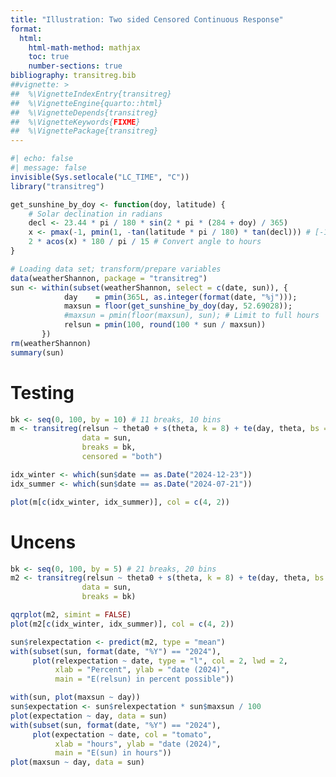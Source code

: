 ```yaml
---
title: "Illustration: Two sided Censored Continuous Response"
format: 
  html:
    html-math-method: mathjax
    toc: true
    number-sections: true
bibliography: transitreg.bib
##vignette: >
##  %\VignetteIndexEntry{transitreg}
##  %\VignetteEngine{quarto::html}
##  %\VignetteDepends{transitreg}
##  %\VignetteKeywords{FIXME}
##  %\VignettePackage{transitreg}
---
```


```r
#| echo: false
#| message: false
invisible(Sys.setlocale("LC_TIME", "C"))
library("transitreg")
```

```r
get_sunshine_by_doy <- function(doy, latitude) {
    # Solar declination in radians
    decl <- 23.44 * pi / 180 * sin(2 * pi * (284 + doy) / 365)
    x <- pmax(-1, pmin(1, -tan(latitude * pi / 180) * tan(decl))) # [-1, +1]
    2 * acos(x) * 180 / pi / 15 # Convert angle to hours
}

# Loading data set; transform/prepare variables
data(weatherShannon, package = "transitreg")
sun <- within(subset(weatherShannon, select = c(date, sun)), {
            day    = pmin(365L, as.integer(format(date, "%j")));
            maxsun = floor(get_sunshine_by_doy(day, 52.69028));
            #maxsun = pmin(floor(maxsun), sun); # Limit to full hours
            relsun = pmin(100, round(100 * sun / maxsun))
       })
rm(weatherShannon)
summary(sun)
```

# Testing

```r
bk <- seq(0, 100, by = 10) # 11 breaks, 10 bins
m <- transitreg(relsun ~ theta0 + s(theta, k = 8) + te(day, theta, bs = c("cc", "tp"), k = c(8, 8)) + theta11,
                data = sun,
                breaks = bk,
                censored = "both")
```



```r
idx_winter <- which(sun$date == as.Date("2024-12-23"))
idx_summer <- which(sun$date == as.Date("2024-07-21"))

plot(m[c(idx_winter, idx_summer)], col = c(4, 2))
```


# Uncens

```r
bk <- seq(0, 100, by = 5) # 21 breaks, 20 bins
m2 <- transitreg(relsun ~ theta0 + s(theta, k = 8) + te(day, theta, bs = c("cc", "tp"), k = c(8, 8)) + theta19,
                data = sun,
                breaks = bk)

qqrplot(m2, simint = FALSE)
plot(m2[c(idx_winter, idx_summer)], col = c(4, 2))
```

```r
sun$relexpectation <- predict(m2, type = "mean")
with(subset(sun, format(date, "%Y") == "2024"),
     plot(relexpectation ~ date, type = "l", col = 2, lwd = 2,
          xlab = "Percent", ylab = "date (2024)",
          main = "E(relsun) in percent possible"))

with(sun, plot(maxsun ~ day))
sun$expectation <- sun$relexpectation * sun$maxsun / 100
plot(expectation ~ day, data = sun)
with(subset(sun, format(date, "%Y") == "2024"),
     plot(expectation ~ date, col = "tomato",
          xlab = "hours", ylab = "date (2024)",
          main = "E(sun) in hours"))
plot(maxsun ~ day, data = sun)
```
